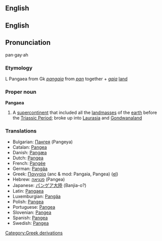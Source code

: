 {{wikipedia}}
==English==
==English==
==Pronunciation==
pan·gay·ah

=== Etymology ===

L Pangaea from Gk ''[[pangaia]]'' from ''[[pan]]'' together + ''[[gaia]]'' [[land]]
===Proper noun===
'''Pangaea'''
#A [[supercontinent]] that included all the [[landmass]]es of the [[earth]] before the [[Triassic Period]]; broke up into [[Laurasia]] and [[Gondwanaland]]

===Translations===
*Bulgarian: [[Пангея]] (Pangeya)
*Catalan: [[Pangea]]
*Danish: [[Pangæa]]
*Dutch: [[Pangea]]
*French: [[Pangée]]
*German: [[Pangäa]]
*Greek: [[Παγγαία]] (anc & mod: Pangaia, Pangea) ([[:el:Παγγαία|el]])
*Hebrew: [[פנגיאה]] (Pangea)
*Japanese: [[パンゲア大陸]] (Banjia-o?)
*Latin: [[Pangaea]]
*Luxemburgian: [[Pangäa]]
*Polish: [[Pangea]]
*Portuguese: [[Pangea]]
*Slovenian: [[Pangea]]
*Spanish: [[Pangea]]
*Swedish: [[Pangea]]

[[Category:Greek derivations]]